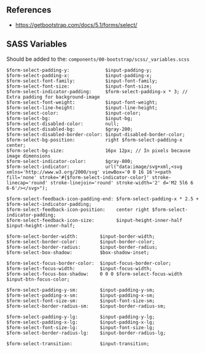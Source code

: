## References
* https://getbootstrap.com/docs/5.1/forms/select/

## SASS Variables

Should be added to the:
`components/00-bootstrap/scss/_variables.scss`

```
$form-select-padding-y:             $input-padding-y;
$form-select-padding-x:             $input-padding-x;
$form-select-font-family:           $input-font-family;
$form-select-font-size:             $input-font-size;
$form-select-indicator-padding:     $form-select-padding-x * 3; // Extra padding for background-image
$form-select-font-weight:           $input-font-weight;
$form-select-line-height:           $input-line-height;
$form-select-color:                 $input-color;
$form-select-bg:                    $input-bg;
$form-select-disabled-color:        null;
$form-select-disabled-bg:           $gray-200;
$form-select-disabled-border-color: $input-disabled-border-color;
$form-select-bg-position:           right $form-select-padding-x center;
$form-select-bg-size:               16px 12px; // In pixels because image dimensions
$form-select-indicator-color:       $gray-800;
$form-select-indicator:             url("data:image/svg+xml,<svg xmlns='http://www.w3.org/2000/svg' viewBox='0 0 16 16'><path fill='none' stroke='#{$form-select-indicator-color}' stroke-linecap='round' stroke-linejoin='round' stroke-width='2' d='M2 5l6 6 6-6'/></svg>");

$form-select-feedback-icon-padding-end: $form-select-padding-x * 2.5 + $form-select-indicator-padding;
$form-select-feedback-icon-position:    center right $form-select-indicator-padding;
$form-select-feedback-icon-size:        $input-height-inner-half $input-height-inner-half;

$form-select-border-width:        $input-border-width;
$form-select-border-color:        $input-border-color;
$form-select-border-radius:       $input-border-radius;
$form-select-box-shadow:          $box-shadow-inset;

$form-select-focus-border-color:  $input-focus-border-color;
$form-select-focus-width:         $input-focus-width;
$form-select-focus-box-shadow:    0 0 0 $form-select-focus-width $input-btn-focus-color;

$form-select-padding-y-sm:        $input-padding-y-sm;
$form-select-padding-x-sm:        $input-padding-x-sm;
$form-select-font-size-sm:        $input-font-size-sm;
$form-select-border-radius-sm:    $input-border-radius-sm;

$form-select-padding-y-lg:        $input-padding-y-lg;
$form-select-padding-x-lg:        $input-padding-x-lg;
$form-select-font-size-lg:        $input-font-size-lg;
$form-select-border-radius-lg:    $input-border-radius-lg;

$form-select-transition:          $input-transition;
```

